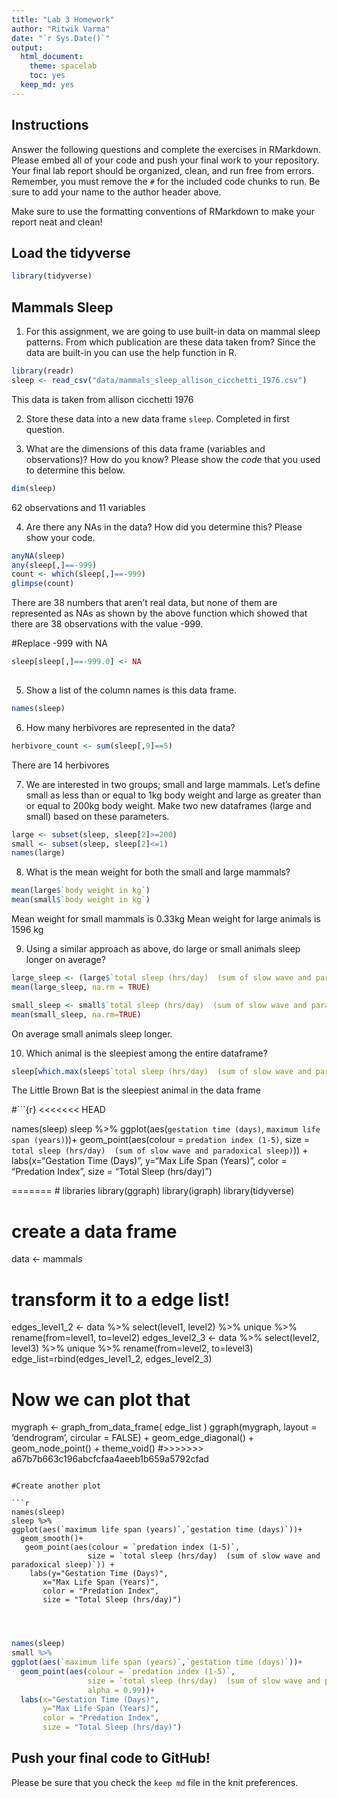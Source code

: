 ```yaml
---
title: "Lab 3 Homework"
author: "Ritwik Varma"
date: "`r Sys.Date()`"
output:
  html_document:
    theme: spacelab
    toc: yes
  keep_md: yes
---
```


## Instructions
Answer the following questions and complete the exercises in RMarkdown. Please embed all of your code and push your final work to your repository. Your final lab report should be organized, clean, and run free from errors. Remember, you must remove the `#` for the included code chunks to run. Be sure to add your name to the author header above.  

Make sure to use the formatting conventions of RMarkdown to make your report neat and clean!  

## Load the tidyverse
```r
library(tidyverse)
```

## Mammals Sleep
1. For this assignment, we are going to use built-in data on mammal sleep patterns. From which publication are these data taken from? Since the data are built-in you can use the help function in R.
```r
library(readr)
sleep <- read_csv("data/mammals_sleep_allison_cicchetti_1976.csv")
```
This data is taken from allison cicchetti 1976

2. Store these data into a new data frame `sleep`.
Completed in first question.  

3. What are the dimensions of this data frame (variables and observations)? How do you know? Please show the *code* that you used to determine this below.  
```r
dim(sleep)
```
62 observations and 11 variables 

4. Are there any NAs in the data? How did you determine this? Please show your code.  
```r
anyNA(sleep)
any(sleep[,]==-999)
count <- which(sleep[,]==-999)
glimpse(count)

```
There are 38 numbers that aren't real data, but none of them are represented as NAs as shown by the above function which showed that there are 38 observations with the value -999. 

#Replace -999 with NA 
```r
sleep[sleep[,]==-999.0] <- NA
 
```



5. Show a list of the column names is this data frame.
```r
names(sleep)
```

6. How many herbivores are represented in the data?  
```r
herbivore_count <- sum(sleep[,9]==5)
```
There are 14 herbivores 

7. We are interested in two groups; small and large mammals. Let's define small as less than or equal to 1kg body weight and large as greater than or equal to 200kg body weight. Make two new dataframes (large and small) based on these parameters.
```r
large <- subset(sleep, sleep[2]>=200)  
small <- subset(sleep, sleep[2]<=1)
names(large)
```

8. What is the mean weight for both the small and large mammals?
```r
mean(large$`body weight in kg`)
mean(small$`body weight in kg`)
```
Mean weight for small mammals is 0.33kg 
Mean weight for large animals is 1596 kg 


9. Using a similar approach as above, do large or small animals sleep longer on average?  
```r
large_sleep <- (large$`total sleep (hrs/day)  (sum of slow wave and paradoxical sleep)`)
mean(large_sleep, na.rm = TRUE)

```

```r
small_sleep <- small$`total sleep (hrs/day)  (sum of slow wave and paradoxical sleep)`
mean(small_sleep, na.rm=TRUE)

```
On average small animals sleep longer. 


10. Which animal is the sleepiest among the entire dataframe?
```r
sleep[which.max(sleep$`total sleep (hrs/day)  (sum of slow wave and paradoxical sleep)`),]
```
The Little Brown Bat is the sleepiest animal in the data frame



#```{r}
<<<<<<< HEAD

names(sleep)
sleep %>%
ggplot(aes(`gestation time (days)`, `maximum life span (years)`))+
  geom_point(aes(colour = `predation index (1-5)`,
                 size = `total sleep (hrs/day)  (sum of slow wave and paradoxical sleep)`)) +
  labs(x="Gestation Time (Days)",
       y="Max Life Span (Years)",
       color = "Predation Index", 
       size = "Total Sleep (hrs/day)")
             
          
=======
# libraries
library(ggraph)
library(igraph)
library(tidyverse)
 
# create a data frame 
data <- mammals
 
# transform it to a edge list!
edges_level1_2 <- data %>% select(level1, level2) %>% unique %>% rename(from=level1, to=level2)
edges_level2_3 <- data %>% select(level2, level3) %>% unique %>% rename(from=level2, to=level3)
edge_list=rbind(edges_level1_2, edges_level2_3)
 
# Now we can plot that
mygraph <- graph_from_data_frame( edge_list )
ggraph(mygraph, layout = 'dendrogram', circular = FALSE) + 
  geom_edge_diagonal() +
  geom_node_point() +
  theme_void()
#>>>>>>> a67b7b663c196abcfcfaa4aeeb1b659a5792cfad
```

#Create another plot

```r
names(sleep)
sleep %>%
ggplot(aes(`maximum life span (years)`,`gestation time (days)`))+
  geom_smooth()+
   geom_point(aes(colour = `predation index (1-5)`,
                 size = `total sleep (hrs/day)  (sum of slow wave and paradoxical sleep)`)) +
    labs(y="Gestation Time (Days)",
       x="Max Life Span (Years)",
       color = "Predation Index", 
       size = "Total Sleep (hrs/day)")

           
         

```

```r
names(sleep)
small %>%
ggplot(aes(`maximum life span (years)`,`gestation time (days)`))+
  geom_point(aes(colour = `predation index (1-5)`,
                 size = `total sleep (hrs/day)  (sum of slow wave and paradoxical sleep)`, 
                 alpha = 0.99))+
  labs(x="Gestation Time (Days)",
       y="Max Life Span (Years)",
       color = "Predation Index", 
       size = "Total Sleep (hrs/day)")

```



## Push your final code to GitHub!
Please be sure that you check the `keep md` file in the knit preferences.   